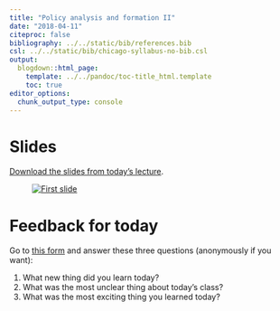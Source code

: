 ```yaml
---
title: "Policy analysis and formation II"
date: "2018-04-11"
citeproc: false
bibliography: ../../static/bib/references.bib
csl: ../../static/bib/chicago-syllabus-no-bib.csl
output:
  blogdown::html_page:
    template: ../../pandoc/toc-title_html.template
    toc: true
editor_options: 
  chunk_output_type: console
---
```


# Slides

[Download the slides from today's lecture](/slides/MPA-612_2018-04-11.pdf).

<figure>
[![First slide](/images/slides/slides_2018-04-11.png)](/slides/MPA-612_2018-04-11.pdf)
</figure>


# Feedback for today

Go to [this form](https://goo.gl/forms/55ggByhQd3U8eW6e2) and answer these three questions (anonymously if you want):

1. What new thing did you learn today?
2. What was the most unclear thing about today's class?
3. What was the most exciting thing you learned today?
